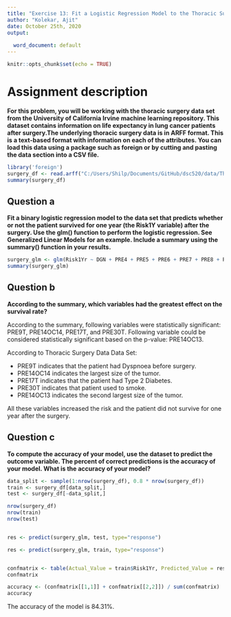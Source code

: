 ```yaml
---
title: "Exercise 13: Fit a Logistic Regression Model to the Thoracic Surgery Binary Dataset"
author: "Kolekar, Ajit"
date: October 25th, 2020
output:
  
  word_document: default
---
```


```r
knitr::opts_chunk$set(echo = TRUE)
```

# Assignment description
**For this problem, you will be working with the thoracic surgery data set from the University of California Irvine machine learning repository. This dataset contains information on life expectancy in lung cancer patients after surgery.The underlying thoracic surgery data is in ARFF format. This is a text-based format with information on each of the attributes. You can load this data using a package such as foreign or by cutting and pasting the data section into a CSV file.**

```r
library('foreign')
surgery_df <- read.arff("C:/Users/Shilp/Documents/GitHub/dsc520/data/ThoraricSurgery.arff")
summary(surgery_df)
```

## Question a
**Fit a binary logistic regression model to the data set that predicts whether or not the patient survived for one year (the Risk1Y variable) after the surgery. Use the glm() function to perform the logistic regression. See Generalized Linear Models for an example. Include a summary using the summary() function in your results.**

```r
surgery_glm <- glm(Risk1Yr ~ DGN + PRE4 + PRE5 + PRE6 + PRE7 + PRE8 + PRE9 + PRE10 + PRE11 + PRE14 + PRE17 + PRE19 + PRE25 + PRE30 + PRE32 + AGE, data=surgery_df, family = binomial)
summary(surgery_glm)
```

## Question b
**According to the summary, which variables had the greatest effect on the survival rate?**

According to the summary, following variables were statistically significant: PRE9T, PRE14OC14, PRE17T, and PRE30T. Following variable could be considered statistically significant based on the p-value: PRE14OC13.

According to Thoracic Surgery Data Data Set: 

* PRE9T indicates that the patient had Dyspnoea before surgery.
* PRE14OC14 indicates the largest size of the tumor. 
* PRE17T indicates that the patient had Type 2 Diabetes.
* PRE30T indicates that patient used to smoke. 
* PRE14OC13 indicates the second largest size of the tumor. 

All these variables increased the risk and the patient did not survive for one year after the surgery.


## Question c
**To compute the accuracy of your model, use the dataset to predict the outcome variable. The percent of correct predictions is the accuracy of your model. What is the accuracy of your model?**

```r

data_split <- sample(1:nrow(surgery_df), 0.8 * nrow(surgery_df))
train <- surgery_df[data_split,]
test <- surgery_df[-data_split,]

nrow(surgery_df)
nrow(train)
nrow(test)


res <- predict(surgery_glm, test, type="response")

res <- predict(surgery_glm, train, type="response")


confmatrix <- table(Actual_Value = train$Risk1Yr, Predicted_Value = res > 0.5)
confmatrix

accuracy <- (confmatrix[[1,1]] + confmatrix[[2,2]]) / sum(confmatrix)
accuracy
```
The accuracy of the model is 84.31%.

